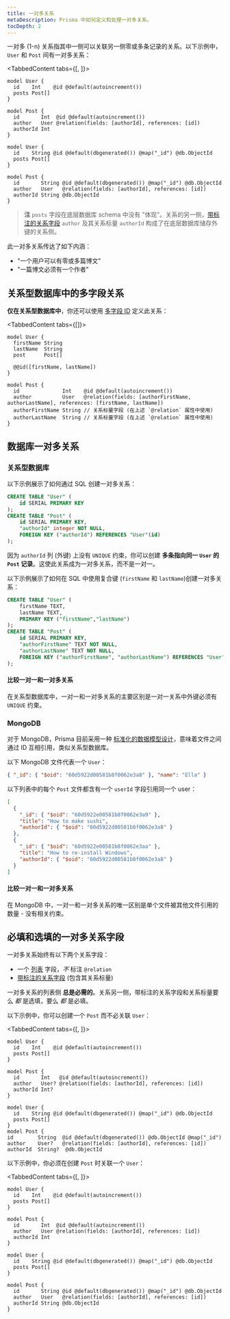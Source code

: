 ```yaml
---
title: 一对多关系
metaDescription: Prisma 中如何定义和处理一对多关系。
tocDepth: 2
---
```


<TopBlock>

一对多 (1-n) 关系指其中一侧可以关联另一侧零或多条记录的关系。以下示例中，`User` 和 `Post` 间有一对多关系：

<TabbedContent tabs={[<FileWithIcon text="关系型数据库" icon="database"/>, <FileWithIcon text="MongoDB" icon="database"/>]}>
<tab>

```prisma
model User {
  id    Int    @id @default(autoincrement())
  posts Post[]
}

model Post {
  id       Int  @id @default(autoincrement())
  author   User @relation(fields: [authorId], references: [id])
  authorId Int
}
```

</tab>
<tab>

```prisma
model User {
  id    String @id @default(dbgenerated()) @map("_id") @db.ObjectId
  posts Post[]
}

model Post {
  id       String @id @default(dbgenerated()) @map("_id") @db.ObjectId
  author   User   @relation(fields: [authorId], references: [id])
  authorId String @db.ObjectId
}
```

</tab>
</TabbedContent>

> **注** `posts` 字段在底层数据库 schema 中没有 "体现"。关系的另一侧，[带标注的关系字段](../relations#annotated-relation-fields-and-relation-scalar-fields) `author` 及其关系标量 `authorId` 构成了在底层数据库储存外键的关系侧。

此一对多关系传达了如下内涵：

- "一个用户可以有零或多篇博文"
- "一篇博文必须有一个作者"

</TopBlock>

## 关系型数据库中的多字段关系

**仅在关系型数据库中**，你还可以使用 [多字段 ID](../../../../../../reference/api-reference/prisma-schema-reference#id-1) 定义此关系：

<TabbedContent tabs={[<FileWithIcon text="仅限关系型数据库" icon="database"/>]}>
<tab>

```prisma
model User {
  firstName String
  lastName  String
  post      Post[]

  @@id([firstName, lastName])
}

model Post {
  id              Int    @id @default(autoincrement())
  author          User   @relation(fields: [authorFirstName, authorLastName], references: [firstName, lastName])
  authorFirstName String // 关系标量字段 (在上述 `@relation` 属性中使用)
  authorLastName  String // 关系标量字段 (在上述 `@relation` 属性中使用)
}
```

</tab>
<tab>
</tab>
</TabbedContent>

## 数据库一对多关系

### 关系型数据库

以下示例展示了如何通过 SQL 创建一对多关系：

```sql
CREATE TABLE "User" (
    id SERIAL PRIMARY KEY
);
CREATE TABLE "Post" (
    id SERIAL PRIMARY KEY,
    "authorId" integer NOT NULL,
    FOREIGN KEY ("authorId") REFERENCES "User"(id)
);
```

因为 `authorId` 列 (外键) 上没有 `UNIQUE` 约束，你可以创建 **多条指向同一 `User` 的 `Post` 记录**。这使此关系成为一对多关系，而不是一对一。

以下示例展示了如何在 SQL 中使用复合键 (`firstName` 和 `lastName`)创建一对多关系：

```sql
CREATE TABLE "User" (
    firstName TEXT,
    lastName TEXT,
    PRIMARY KEY ("firstName","lastName")
);
CREATE TABLE "Post" (
    id SERIAL PRIMARY KEY,
    "authorFirstName" TEXT NOT NULL,
    "authorLastName" TEXT NOT NULL,
    FOREIGN KEY ("authorFirstName", "authorLastName") REFERENCES "User"("firstName", "lastName")
);
```

#### 比较一对一和一对多关系

在关系型数据库中，一对一和一对多关系的主要区别是一对一关系中外键必须有 `UNIQUE` 约束。

### MongoDB

对于 MongoDB，Prisma 目前采用一种 [标准化的数据模型设计](https://docs.mongodb.com/manual/core/data-model-design/)，意味着文件之间通过 ID 互相引用，类似关系型数据库。

以下 MongoDB 文件代表一个 `User`：

```json
{ "_id": { "$oid": "60d5922d00581b8f0062e3a8" }, "name": "Ella" }
```

以下列表中的每个 `Post` 文件都含有一个 `userId` 字段引用同一个 user：

```json
[
  {
    "_id": { "$oid": "60d5922e00581b8f0062e3a9" },
    "title": "How to make sushi",
    "authorId": { "$oid": "60d5922d00581b8f0062e3a8" }
  },
  {
    "_id": { "$oid": "60d5922e00581b8f0062e3aa" },
    "title": "How to re-install Windows",
    "authorId": { "$oid": "60d5922d00581b8f0062e3a8" }
  }
]
```

#### 比较一对一和一对多关系

在 MongoDB 中，一对一和一对多关系的唯一区别是单个文件被其他文件引用的数量 - 没有相关约束。

## 必填和选填的一对多关系字段

一对多关系始终有以下两个关系字段：

- 一个 [列表](../data-model#type-modifiers) 字段，_不_ 标注 `@relation`
- [带标注的关系字段](../relations#annotated-relation-fields-and-relation-scalar-fields) (包含其关系标量)

一对多关系的列表侧 **总是必需的**。关系另一侧，带标注的关系字段和关系标量要么 _都_ 是选填，要么 _都_ 是必填。

以下示例中，你可以创建一个 `Post` 而不必关联 `User`：

<TabbedContent tabs={[<FileWithIcon text="关系型数据库" icon="database"/>, <FileWithIcon text="MongoDB" icon="database"/>]}>
<tab>

```prisma
model User {
  id    Int    @id @default(autoincrement())
  posts Post[]
}

model Post {
  id       Int   @id @default(autoincrement())
  author   User? @relation(fields: [authorId], references: [id])
  authorId Int?
}
```

</tab>
<tab>

```prisma
model User {
  id    String @id @default(dbgenerated()) @map("_id") @db.ObjectId
  posts Post[]
}
model Post {
id        String  @id @default(dbgenerated()) @db.ObjectId @map("_id")
author    User?   @relation(fields: [authorId], references: [id])
authorId  String?  @db.ObjectId
```

</tab>
</TabbedContent>

以下示例中，你必须在创建 `Post` 时关联一个 `User`：

<TabbedContent tabs={[<FileWithIcon text="关系型数据库" icon="database"/>, <FileWithIcon text="MongoDB" icon="database"/>]}>
<tab>

```prisma
model User {
  id    Int    @id @default(autoincrement())
  posts Post[]
}

model Post {
  id       Int  @id @default(autoincrement())
  author   User @relation(fields: [authorId], references: [id])
  authorId Int
}
```

</tab>
<tab>

```prisma
model User {
  id    String @id @default(dbgenerated()) @map("_id") @db.ObjectId
  posts Post[]
}

model Post {
  id       String @id @default(dbgenerated()) @map("_id") @db.ObjectId
  author   User   @relation(fields: [authorId], references: [id])
  authorId String @db.ObjectId
}
```

</tab>
</TabbedContent>
